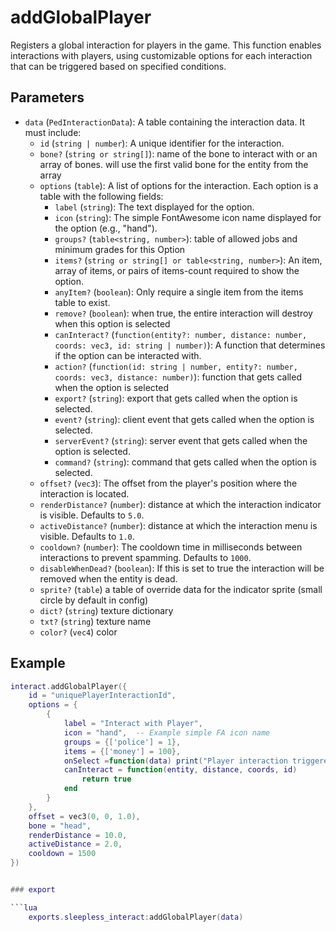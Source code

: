 # addGlobalPlayer

Registers a global interaction for players in the game. This function enables interactions with players, using customizable options for each interaction that can be triggered based on specified conditions.

## Parameters

- `data` (`PedInteractionData`): A table containing the interaction data. It must include:
  - `id` (`string | number`): A unique identifier for the interaction.
  - `bone?` (`string or string[]`): name of the bone to interact with or an array of bones. will use the first valid bone for the entity from the array
  - `options` (`table`): A list of options for the interaction. Each option is a table with the following fields:
    - `label` (`string`): The text displayed for the option.
    - `icon` (`string`): The simple FontAwesome icon name displayed for the option (e.g., "hand").
    - `groups?` (`table<string, number>`): table of allowed jobs and minimum grades for this Option
    - `items?` (`string or string[] or table<string, number>`): An item, array of items, or pairs of items-count required to show the option.
    - `anyItem?` (`boolean`): Only require a single item from the items table to exist.
    - `remove?` (`boolean`): when true, the entire interaction will destroy when this option is selected
    - `canInteract?` (`function(entity?: number, distance: number, coords: vec3, id: string | number)`): A function that determines if the option can be interacted with.
    - `action?` (`function(id: string | number, entity?: number, coords: vec3, distance: number)`): function that gets called when the option is selected
    - `export?` (`string`): export that gets called when the option is selected.
    - `event?` (`string`): client event that gets called when the option is selected.
    - `serverEvent?` (`string`): server event that gets called when the option is selected.
    - `command?` (`string`): command that gets called when the option is selected.
  - `offset?` (`vec3`): The offset from the player's position where the interaction is located.
  - `renderDistance?` (`number`): distance at which the interaction indicator is visible. Defaults to `5.0`.
  - `activeDistance?` (`number`): distance at which the interaction menu is visible. Defaults to `1.0`.
  - `cooldown?` (`number`): The cooldown time in milliseconds between interactions to prevent spamming. Defaults to `1000`.
  - `disableWhenDead?` (`boolean`): If this is set to true the interaction will be removed when the entity is dead.
  - `sprite?` (`table`) a table of override data for the indicator sprite (small circle by default in config)
   - `dict?` (`string`) texture dictionary
   - `txt?` (`string`) texture name
   - `color?` (`vec4`) color

## Example

```lua
interact.addGlobalPlayer({
    id = "uniquePlayerInteractionId",
    options = {
        {
            label = "Interact with Player",
            icon = "hand",  -- Example simple FA icon name
            groups = {['police'] = 1},
            items = {['money'] = 100},
            onSelect =function(data) print("Player interaction triggered") end,
            canInteract = function(entity, distance, coords, id)
                return true
            end
        }
    },
    offset = vec3(0, 0, 1.0),
    bone = "head",
    renderDistance = 10.0,
    activeDistance = 2.0,
    cooldown = 1500
})


### export

```lua
    exports.sleepless_interact:addGlobalPlayer(data)
```